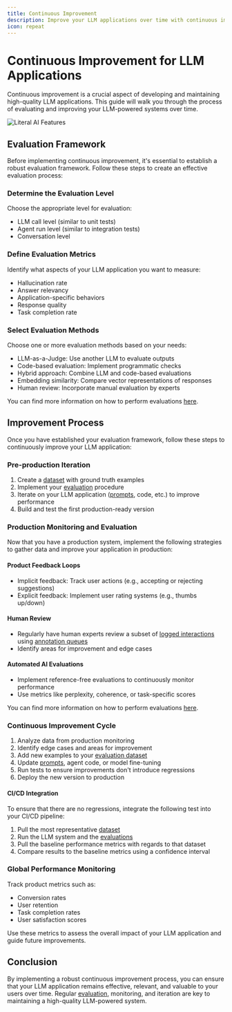 ```yaml
---
title: Continuous Improvement
description: Improve your LLM applications over time with continuous improvement.
icon: repeat
---
```


# Continuous Improvement for LLM Applications

Continuous improvement is a crucial aspect of developing and maintaining high-quality LLM applications. This guide will walk you through the process of evaluating and improving your LLM-powered systems over time.

<Frame caption="Collaborative Flow on Literal AI">
  <img src="/images/features.svg" alt="Literal AI Features"/>
</Frame>

## Evaluation Framework

Before implementing continuous improvement, it's essential to establish a robust evaluation framework. Follow these steps to create an effective evaluation process:

### Determine the Evaluation Level

Choose the appropriate level for evaluation:

- LLM call level (similar to unit tests)
- Agent run level (similar to integration tests)
- Conversation level

### Define Evaluation Metrics

Identify what aspects of your LLM application you want to measure:

- Hallucination rate
- Answer relevancy
- Application-specific behaviors
- Response quality
- Task completion rate

### Select Evaluation Methods

Choose one or more evaluation methods based on your needs:

- LLM-as-a-Judge: Use another LLM to evaluate outputs
- Code-based evaluation: Implement programmatic checks
- Hybrid approach: Combine LLM and code-based evaluations
- Embedding similarity: Compare vector representations of responses
- Human review: Incorporate manual evaluation by experts

You can find more information on how to perform evaluations [here](/guides/evaluation).

## Improvement Process

Once you have established your evaluation framework, follow these steps to continuously improve your LLM application:

### Pre-production Iteration

1. Create a [dataset](/guides/dataset) with ground truth examples
2. Implement your [evaluation](/guides/evaluation) procedure
3. Iterate on your LLM application ([prompts](/guides/prompt-management), code, etc.) to improve performance
4. Build and test the first production-ready version

### Production Monitoring and Evaluation

Now that you have a production system, implement the following strategies to gather data and improve your application in production:

#### Product Feedback Loops

- Implicit feedback: Track user actions (e.g., accepting or rejecting suggestions)
- Explicit feedback: Implement user rating systems (e.g., thumbs up/down)

#### Human Review

- Regularly have human experts review a subset of [logged interactions](/guides/logs) using [annotation queues](/guides/annotation-queue)
- Identify areas for improvement and edge cases

#### Automated AI Evaluations

- Implement reference-free evaluations to continuously monitor performance
- Use metrics like perplexity, coherence, or task-specific scores

You can find more information on how to perform evaluations [here](/guides/evaluation#evaluate-llm-logs-in-production-automatically).

### Continuous Improvement Cycle

1. Analyze data from production monitoring
2. Identify edge cases and areas for improvement
3. Add new examples to your [evaluation dataset](/guides/dataset)
4. Update [prompts](/guides/prompt-management), agent code, or model fine-tuning
5. Run tests to ensure improvements don't introduce regressions
6. Deploy the new version to production

#### CI/CD Integration

To ensure that there are no regressions, integrate the following test into your CI/CD pipeline:

1. Pull the most representative [dataset](/guides/dataset)
2. Run the LLM system and the [evaluations](/guides/evaluation)
3. Pull the baseline performance metrics with regards to that dataset
4. Compare results to the baseline metrics using a confidence interval

### Global Performance Monitoring

Track product metrics such as:

- Conversion rates
- User retention
- Task completion rates
- User satisfaction scores

Use these metrics to assess the overall impact of your LLM application and guide future improvements.

## Conclusion

By implementing a robust continuous improvement process, you can ensure that your LLM application remains effective, relevant, and valuable to your users over time. Regular [evaluation](/guides/evaluation), monitoring, and iteration are key to maintaining a high-quality LLM-powered system.
